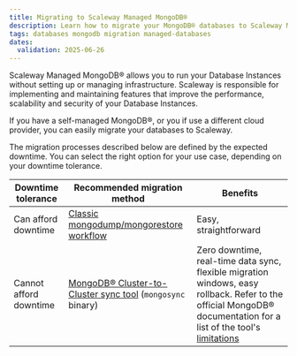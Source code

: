 ```yaml
---
title: Migrating to Scaleway Managed MongoDB®
description: Learn how to migrate your MongoDB® databases to Scaleway Managed MongoDB® for improved performance and scalability
tags: databases mongodb migration managed-databases
dates:
  validation: 2025-06-26
---
```


Scaleway Managed MongoDB® allows you to run your Database Instances without setting up or managing infrastructure. Scaleway is responsible for implementing and maintaining features that improve the performance, scalability and security of your Database Instances.

If you have a self-managed MongoDB®, or you if use a different cloud provider, you can easily migrate your databases to Scaleway.

The migration processes described below are defined by the expected downtime. You can select the right option for your use case, depending on your downtime tolerance.

| Downtime tolerance | Recommended migration method | Benefits |
| --- | --- | --- |
| Can afford downtime | [Classic mongodump/mongorestore workflow](/managed-mongodb-databases/api-cli/backup-and-restore/) | Easy, straightforward |
| Cannot afford downtime | [MongoDB® Cluster-to-Cluster sync tool](/managed-mongodb-databases/api-cli/cluster-to-cluster-sync) (`mongosync` binary) | Zero downtime, real-time data sync, flexible migration windows, easy rollback. Refer to the official MongoDB® documentation for a list of the tool's [limitations](https://www.mongodb.com/docs/cluster-to-cluster-sync/current/reference/limitations/#std-label-c2c-limitationsl) |
